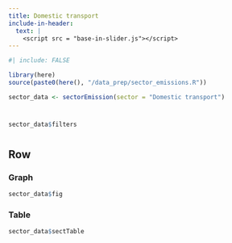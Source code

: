 ```yaml
---
title: Domestic transport
include-in-header:
  text: |
    <script src = "base-in-slider.js"></script>
---
```


```r
#| include: FALSE

library(here)
source(paste0(here(), "/data_prep/sector_emissions.R"))

sector_data <- sectorEmission(sector = "Domestic transport")

```

# {.sidebar}

```r
sector_data$filters
```

#

## Row {.tabset}

### Graph

```r
sector_data$fig
```

### Table

```r
sector_data$sectTable
```
